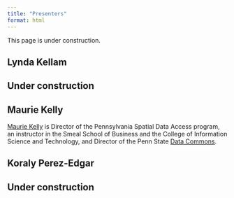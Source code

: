 ```yaml
---
title: "Presenters"
format: html
---
```


::: {.callout-warning}

This page is under construction.

:::

## Lynda Kellam {-}

::: {.callout-warning}
## Under construction
:::

## Maurie Kelly {-}

[Maurie Kelly](https://iee.psu.edu/people/maurie-kelly) is Director of the Pennsylvania Spatial Data Access program, an instructor in the Smeal School of Business and the College of Information Science and Technology, and Director of the Penn State [Data Commons](https://www.datacommons.psu.edu).

## Koraly Perez-Edgar {-}

::: {.callout-warning}
## Under construction
:::